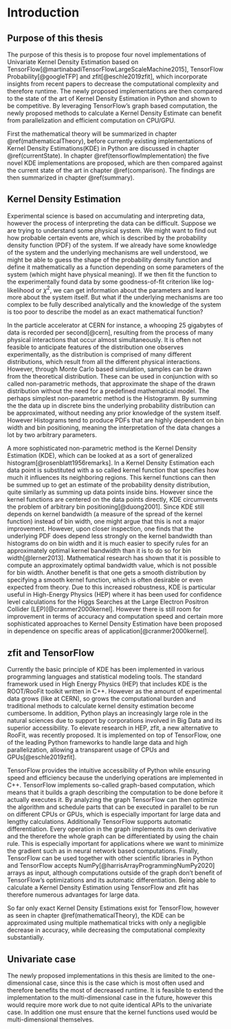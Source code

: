 # Introduction {#introduction}

## Purpose of this thesis

The purpose of this thesis is to propose four novel implementations of Univariate Kernel Density Estimation based on TensorFlow[@martinabadiTensorFlowLargeScaleMachine2015], TensorFlow Probability[@googleTFP] and zfit[@eschle2019zfit], which incorporate insights from recent papers to decrease the computational complexity and therefore runtime. The newly proposed implementations are then compared to the state of the art of Kernel Density Estimation in Python and shown to be competitive. By leveraging TensorFlow's graph based computation, the newly proposed methods to calculate a Kernel Density Estimate can benefit from parallelization and efficient computation on CPU/GPU.

First the mathematical theory will be summarized in chapter \@ref(mathematicalTheory), before currently existing implementations of Kernel Density Estimations(KDE) in Python are discussed in chapter \@ref(currentState). In chapter \@ref(tensorflowImplementation) the five novel KDE implementations are proposed, which are then compared against the current state of the art in chapter \@ref(comparison). The findings are then summarized in chapter \@ref(summary).


## Kernel Density Estimation

Experimental science is based on accumulating and interpreting data, however the process of interpreting the data can be difficult. Suppose we are trying to understand some physical system. We might want to find out how probable certain events are, which is described by the probability density function (PDF) of the system. If we already have some knowledge of the system and the underlying mechanisms are well understood, we might be able to guess the shape of the probability density function and define it mathematically as a function depending on some parameters of the system (which might have physical meaning). If we then fit the function to the experimentally found data by some goodness-of-fit criterion like log-likelihood or $\chi^2$, we can get information about the parameters and learn more about the system itself. 
But what if the underlying mechanisms are too complex to be fully described analytically and the knowledge of the system is too poor to describe the model as an exact mathematical function? 

In the particle accelerator at CERN for instance, a whooping 25 gigabytes of data is recorded per second[@cern], resulting from the process of many physical interactions that occur almost simultaneously. It is often not feasible to anticipate features of the distribution one observes experimentally, as the distribution is comprised of many different distributions, which result from all the different physical interactions. However, through Monte Carlo based simulation, samples can be drawn from the theoretical distribution. These can be used in conjunction with so called non-parametric methods, that approximate the shape of the drawn distribution without the need for a predefined mathematical model. The perhaps simplest non-parametric method is the Histogramm. By summing the the data up in discrete bins the underlying probability distribution can be approximated, without needing any prior knowledge of the system itself. However Histograms tend to produce PDFs that are highly dependent on bin width and bin positioning, meaning the interpretation of the data changes a lot by two arbitrary parameters.

A more sophisticated non-parametric method is the Kernel Density Estimation (KDE), which can be looked at as a sort of generalized histogram[@rosenblatt1956remarks]. In a Kernel Density Estimation each data point is substituted with a so called kernel function that specifies how much it influences its neighboring regions. This kernel functions can then be summed up to get an estimate of the probability density distribution, quite similarly as summing up data points inside bins. However since the kernel functions are centered on the data points directly, KDE circumvents the problem of arbitrary bin positioning[@duong2001]. Since KDE still depends on kernel bandwidth (a measure of the spread of the kernel function) instead of bin width, one might argue that this is not a major improvement. However, upon closer inspection, one finds that the underlying PDF does depend less strongly on the kernel bandwidth than histograms do on bin width and it is much easier to specify rules for an approximately optimal kernel bandwidth than it is to do so for bin width[@lerner2013]. Mathematical research has shown that it is possible to compute an approximately optimal bandwidth value, which is not possible for bin width. Another benefit is that one gets a smooth distribution by specifying a smooth kernel function, which is often desirable or even expected from theory. Due to this increased robustness, KDE is particular useful in High-Energy Physics (HEP) where it has been used for confidence level calculations for the Higgs Searches at the Large Electron Positron Collider (LEP)[@cranmer2000kernel]. However there is still room for improvement in terms of accuracy and computation speed and certain more sophisticated approaches to Kernel Density Estimation have been proposed in dependence on specific areas of application[@cranmer2000kernel].


## zfit and TensorFlow

Currently the basic principle of KDE has been implemented in various programming languages and statistical modeling tools. The standard framework used in High Energy Physics (HEP) that includes KDE is the ROOT/RooFit toolkit written in C++. However as the amount of experimental data grows (like at CERN), so grows the computational burden and traditional methods to calculate kernel density estimation become cumbersome. In addition, Python plays an increasingly large role in the natural sciences due to support by corporations involved in Big Data and its superior accessibility. To elevate research in HEP, zfit, a new alternative to RooFit, was recently proposed. It is implemented on top of TensorFlow, one of the leading Python frameworks to handle large data and high parallelization, allowing a transparent usage of CPUs and GPUs[@eschle2019zfit].

TensorFlow provides the intuitive accessibility of Python while ensuring speed and efficiency because the underlying operations are implemented in C++. TensorFlow implements so-called graph-based computation, which means that it builds a graph describing the computation to be done before it actually executes it. By analyzing the graph TensorFlow can then optimize the algorithm and schedule parts that can be executed in parallel to be run on different CPUs or GPUs, which is especially important for large data and lengthy calculations. Additionally TensorFlow supports automatic differentiation. Every operation in the graph implements its own derivative and the therefore the whole graph can be differentiated by using the chain rule. This is especially important for applications where we want to minimize the gradient such as in neural network based computations. Finally, TensorFlow can be used together with other scientific libraries in Python and TensorFlow accepts NumPy[@harrisArrayProgrammingNumPy2020] arrays as input, although computations outside of the graph don't benefit of TensorFlow's optimizations and its automatic differentiation. Being able to calculate a Kernel Density Estimation using TensorFlow and zfit has therefore numerous advantages for large data.

So far only exact Kernel Density Estimations exist for TensorFlow, however as seen in chapter \@ref(mathematicalTheory), the KDE can be approximated using multiple mathematical tricks with only a negligible decrease in accuracy, while decreasing the computational complexity substantially.


## Univariate case {#introduction-univariate}

The newly proposed implementations in this thesis are limited to the one-dimensional case, since this is the case which is most often used and therefore benefits the most of decreased runtime. It is feasible to extend the implementation to the multi-dimensional case in the future, however this would require more work due to not quite identical APIs to the univariate case. In addition one must ensure that the kernel functions used would be multi-dimensional themselves.